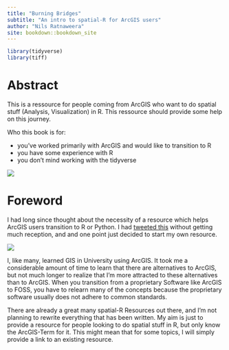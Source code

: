 ```yaml
---
title: "Burning Bridges"
subtitle: "An intro to spatial-R for ArcGIS users"
author: "Nils Ratnaweera"
site: bookdown::bookdown_site
---
```



```r
library(tidyverse)
library(tiff)
```


# Abstract

This is a ressource for people coming from ArcGIS who want to do spatial stuff (Analysis, Visualization) in R. This ressource should provide some help on this journey.

Who this book is for:

- you've worked primarily with ArcGIS and would like to transition to R
- you have some experience with R
- you don't mind working with the tidyverse

![](2999236c73d7f6b3561d742dc2471ff8.jpg)




# Foreword

I had long since thought about the necessity of a resource which helps ArcGIS users transition to R or Python. I had [tweeted this](https://twitter.com/NRatnaweera/status/1187759876472213504) without getting much reception, and and one point just decided to start my own resource. 

![](tweet1.jpg)


I, like many, learned GIS in University using ArcGIS. It took me a considerable amount of time to learn that there are alternatives to ArcGIS, but not much longer to realize that I'm more attracted to these alternatives than to ArcGIS. When you transition from a proprietary Software like ArcGIS to FOSS, you have to relearn many of the concepts because the proprietary software usually does not adhere to common standards. 

There are already a great many spatial-R Resources out there, and I'm not planning to rewrite everything that has been written. My aim is just to provide a resource for people looking to do spatial stuff in R, but only know the ArcGIS-Term for it. This might mean that for some topics, I will simply provide a link to an existing resource. 

  


